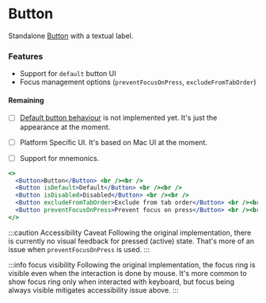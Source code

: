 ---
---


# Button

Standalone [Button](https://jetbrains.github.io/ui/controls/button/) with a textual label.

### Features

- Support for `default` button UI
- Focus management options (`preventFocusOnPress`, `excludeFromTabOrder`)

#### Remaining

- [ ] [Default button behaviour](https://jetbrains.github.io/ui/controls/button/#default) is not implemented yet. It's
  just the appearance at the moment.
- [ ] Platform Specific UI. It's based on Mac UI at the moment.
- [ ] Support for mnemonics.


```jsx live themed
<>
  <Button>Button</Button> <br /><br />
  <Button isDefault>Default</Button> <br /><br />
  <Button isDisabled>Disabled</Button> <br /><br />
  <Button excludeFromTabOrder>Exclude from tab order</Button> <br /><br />
  <Button preventFocusOnPress>Prevent focus on press</Button> <br /><br />
</>
```


:::caution Accessibility Caveat
Following the original implementation, there is currently no visual feedback for pressed (active) state. That's more of
an issue when `preventFocusOnPress` is used.
:::

:::info focus visibility
Following the original implementation, the focus ring is visible even when the interaction is done by mouse.
It's more common to show focus ring only when interacted with keyboard, but focus being always visible
mitigates accessibility issue above.
:::
